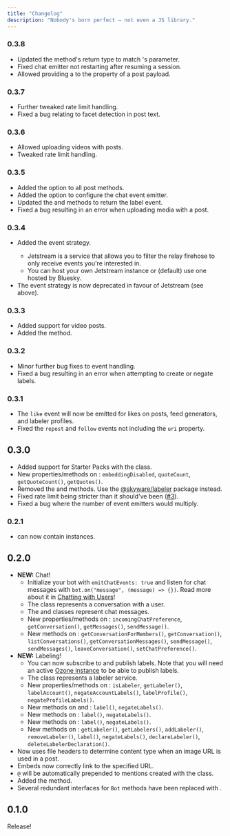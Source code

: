 ```yaml
---
title: "Changelog"
description: "Nobody's born perfect — not even a JS library."
---
```


### 0.3.8
- Updated the <Reference to="/docs/bot/classes/Bot#login" type="Method" /> method's return type to match <Reference to="/docs/bot/classes/Bot#resumeSession" type="Method" />'s parameter.
- Fixed chat emitter not restarting after resuming a session.
- Allowed providing a <Reference to="/docs/bot/classes/PostReference" /> to the <Reference to="/docs/bot/types/PostPayload#quoted" type="Property" /> property of a post payload.

### 0.3.7
- Further tweaked rate limit handling.
- Fixed a bug relating to facet detection in post text.

### 0.3.6
- Allowed uploading videos with posts.
- Tweaked rate limit handling.

### 0.3.5
- Added the <Reference to="/docs/bot/types/BotPostOptions#shortenLinks" type="Property" /> option to all post methods.
- Added the <Reference to="/docs/bot/types/BotOptions#chatEmitterOptions" type="Property" /> option to configure the chat event emitter.
- Updated the <Reference to="/docs/bot/classes/Bot#label" type="Method" /> and <Reference to="/docs/bot/classes/Bot#negateLabels" type="Method" /> methods to return the label event.
- Fixed a bug resulting in an error when uploading media with a post.

### 0.3.4
- Added the <Reference to="/docs/bot/enums/EventStrategy#Jetstream" type="EnumMember" /> event strategy.
  - Jetstream is a service that allows you to filter the relay firehose to only receive events you're interested in.
  - You can host your own Jetstream instance or (default) use one hosted by Bluesky.
- The <Reference to="/docs/bot/enums/EventStrategy#Firehose" type="EnumMember" /> event strategy is now deprecated in favour of Jetstream (see above).


### 0.3.3
- Added support for video posts.
- Added the <Reference to="/docs/bot/classes/Bot#getProfiles" type="Method" /> method.

### 0.3.2

- Minor further bug fixes to event handling.
- Fixed a bug resulting in an error when attempting to create or negate labels.

### 0.3.1

- The `like` event will now be emitted for likes on posts, feed generators, and labeler profiles.
- Fixed the `repost` and `follow` events not including the `uri` property.

## 0.3.0

- Added support for Starter Packs with the <Reference to="/docs/bot/classes/StarterPack" /> class.
- New properties/methods on <Reference to="/docs/bot/classes/Post" />: `embeddingDisabled`, `quoteCount`, `getQuoteCount()`, `getQuotes()`.
- Removed the <Reference to="/docs/bot/classes/Bot#declareLabeler" type="Method" /> and <Reference to="/docs/bot/classes/Bot#deleteLabelerDeclaration" type="Method" /> methods. Use the [@skyware/labeler](https://skyware.js.org/docs/labeler) package instead.
- Fixed rate limit being stricter than it should've been ([#3](https://github.com/skyware-js/bot/issues/3)).
- Fixed a bug where the number of event emitters would multiply.

### 0.2.1

- <Reference to="/docs/bot/types/PostPayload#facets" type="Property" /> can now contain <Reference to="/docs/bot/classes/Facet" /> instances.

## 0.2.0

- **NEW:** Chat!
  - Initialize your bot with `emitChatEvents: true` and listen for chat messages with `bot.on("message", (message) => {})`. Read more about it in [Chatting with Users](/guides/bot/introduction/chatting-with-users)!
  - The <Reference to="/docs/bot/classes/Conversation" /> class represents a conversation with a user.
  - The <Reference to="/docs/bot/classes/ChatMessage" /> and <Reference to="/docs/bot/classes/DeletedChatMessage" /> classes represent chat messages.
  - New properties/methods on <Reference to="/docs/bot/classes/Profile" />: `incomingChatPreference`, `getConversation()`, `getMessages()`, `sendMessage()`.
  - New methods on <Reference to="/docs/bot/classes/Bot" />: `getConversationForMembers()`, `getConversation()`, `listConversations()`, `getConversationMessages()`, `sendMessage()`, `sendMessages()`, `leaveConversation()`, `setChatPreference()`.
- **NEW:** Labeling!
  - You can now subscribe to and publish labels. Note that you will need an active [Ozone instance](https://github.com/bluesky-social/ozone/blob/main/HOSTING.md) to be able to publish labels.
  - The <Reference to="/docs/bot/classes/Labeler" /> class represents a labeler service.
  - New properties/methods on <Reference to="/docs/bot/classes/Profile" />: `isLabeler`, `getLabeler()`, `labelAccount()`, `negateAccountLabels()`, `labelProfile()`, `negateProfileLabels()`.
  - New methods on <Reference to="/docs/bot/classes/PostReference" /> and <Reference to="/docs/bot/classes/Post" />: `label()`, `negateLabels()`.
  - New methods on <Reference to="/docs/bot/classes/List" />: `label()`, `negateLabels()`.
  - New methods on <Reference to="/docs/bot/classes/FeedGenerator" />: `label()`, `negateLabels()`.
  - New methods on <Reference to="/docs/bot/classes/Bot" />: `getLabeler()`, `getLabelers()`, `addLabeler()`, `removeLabeler()`, `label()`, `negateLabels()`, `declareLabeler()`, `deleteLabelerDeclaration()`.
- Now uses file headers to determine content type when an image URL is used in a post.
- Embeds now correctly link to the specified URL.
- `@` will be automatically prepended to mentions created with the <Reference to="/docs/bot/classes/RichText" /> class.
- Added the <Reference to="/docs/bot/classes/Bot#putRecord" type="Method" /> method.
- Several redundant interfaces for `Bot` methods have been replaced with <Reference to="/docs/bot/types/BaseBotGetMethodOptions" />.


## 0.1.0

Release!
